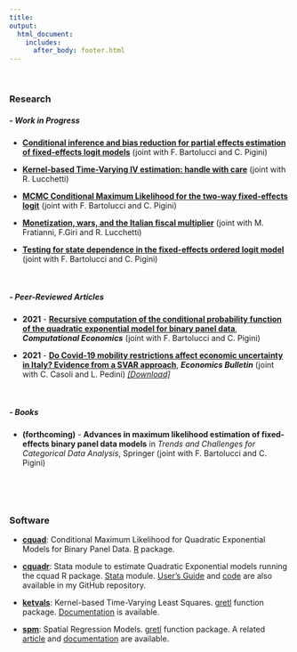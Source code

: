```yaml
---
title:
output: 
  html_document:
    includes:
      after_body: footer.html
---
```



<p>&nbsp;</p>

### **Research [<i class="ai ai-google-scholar"></i>](https://scholar.google.com/citations?user=9AqXyqQAAAAJ&hl=it&oi=sra){target="_blank"} [ <i class="ai ai-ideas-repec"></i>](https://ideas.repec.org/f/pva895.html){target="_blank"} **



##### ***-  Work in Progress***

* [**Conditional inference and bias reduction for partial effects estimation of fixed-effects logit models**](https://mpra.ub.uni-muenchen.de/110031/1/MPRA_paper_110031.pdf){target="_blank"}  (joint with F. Bartolucci and C. Pigini)

* [**Kernel-based Time-Varying IV estimation: handle with care**](https://mpra.ub.uni-muenchen.de/110033/1/MPRA_paper_110033.pdf){target="_blank"} (joint with R. Lucchetti) 

* [**MCMC Conditional Maximum Likelihood for the two-way fixed-effects logit**](https://mpra.ub.uni-muenchen.de/110034/1/MPRA_paper_110034.pdf){target="_blank"} (joint with F. Bartolucci and C. Pigini) 


* [**Monetization, wars, and the Italian fiscal multiplier**](http://docs.dises.univpm.it/web/quaderni/pdfmofir/Mofir176.pdf){target="_blank"} (joint with M. Fratianni, F.Giri and R. Lucchetti) 

* [**Testing for state dependence in the fixed-effects
ordered logit model**](https://mpra.ub.uni-muenchen.de/113890/1/MPRA_paper_113890.pdf){target="_blank"} (joint with F. Bartolucci and C. Pigini)

<p>&nbsp;</p>

##### ***-  Peer-Reviewed Articles***

* **2021** - [**Recursive computation of the conditional probability function of the quadratic exponential model for binary panel data**](https://link.springer.com/article/10.1007/s10614-021-10218-2){target="_blank"}, ***Computational Economics*** (joint with F. Bartolucci and C. Pigini)    

* **2021** - [**Do Covid-19 mobility restrictions affect economic uncertainty in Italy? Evidence from a SVAR approach**](http://www.accessecon.com/pubs/eb/default.aspx?topic=Abstract&PaperID=EB-21-00637){target="_blank"}, ***Economics Bulletin*** (joint with C. Casoli and L. Pedini) [*[Download]*](http://www.accessecon.com/Pubs/EB/2021/Volume41/EB-21-V41-I4-P209.pdf){target="_blank"}

<p>&nbsp;</p>

##### ***-  Books***
* **(forthcoming)** - **Advances in maximum likelihood estimation of fixed-effects binary panel data models** in *Trends and Challenges for Categorical Data Analysis*, Springer (joint with F. Bartolucci and C. Pigini)  

<p>&nbsp;</p>


<p>&nbsp;</p>

### **Software**


* [**cquad**](https://cran.r-project.org/web/packages/cquad/index.html){target="_blank"}: Conditional Maximum Likelihood for Quadratic Exponential Models for Binary Panel Data. [R](https://www.r-project.org/){target="_blank"} package.

* [**cquadr**](https://ideas.repec.org/c/boc/bocode/s458852.html){target="_blank"}: Stata module to estimate Quadratic Exponential models running the cquad R package. [Stata](https://www.stata.com/){target="_blank"} module. [User's Guide](https://github.com/fravale/cquadr/blob/master/cquadr-guide.pdf){target="_blank"} and [code](https://github.com/fravale/cquadr){target="_blank"} are also available in my GitHub repository.

* [**ketvals**](http://gretl.sourceforge.net/current_fnfiles/ketvals.zip): Kernel-based Time-Varying Least Squares. [gretl](http://gretl.sourceforge.net/){target="_blank"} function package. [Documentation](http://gretl.sourceforge.net/current_fnfiles/unzipped/ketvals.pdf){target="_blank"} is available.

* [**spm**](http://gretl.sourceforge.net/current_fnfiles/spm.zip): Spatial Regression Models. [gretl](http://gretl.sourceforge.net/){target="_blank"} function package. A related [article](http://www.fedoa.unina.it/12338/1/GRETL2019.pdf#page=33){target="_blank"} and [documentation](http://gretl.sourceforge.net/current_fnfiles/unzipped/spm.pdf){target="_blank"} are available.
